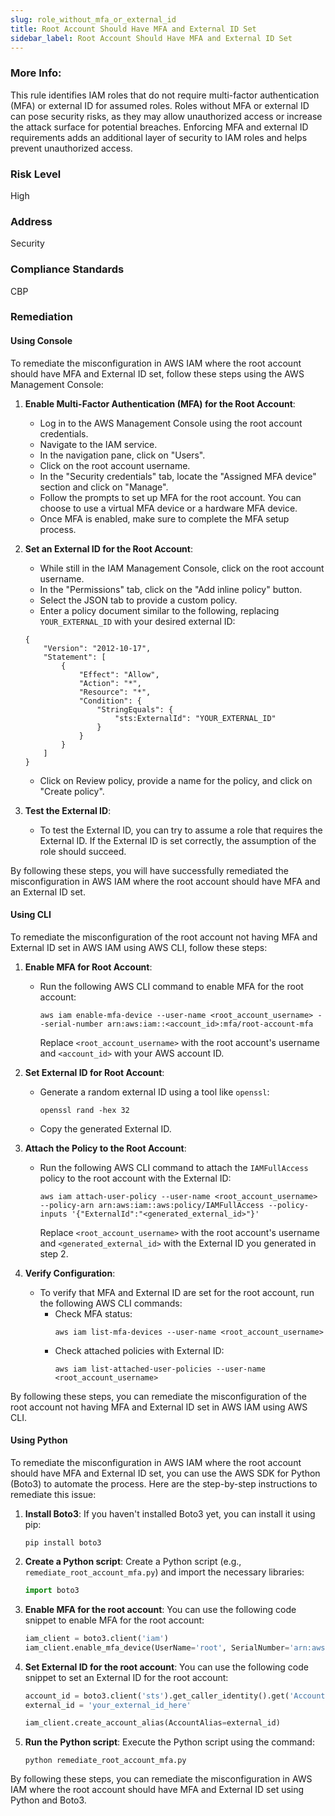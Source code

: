```yaml
---
slug: role_without_mfa_or_external_id
title: Root Account Should Have MFA and External ID Set
sidebar_label: Root Account Should Have MFA and External ID Set
---
```


### More Info:

This rule identifies IAM roles that do not require multi-factor authentication (MFA) or external ID for assumed roles. Roles without MFA or external ID can pose security risks, as they may allow unauthorized access or increase the attack surface for potential breaches. Enforcing MFA and external ID requirements adds an additional layer of security to IAM roles and helps prevent unauthorized access.

### Risk Level

High

### Address

Security

### Compliance Standards

CBP

### Remediation

#### Using Console

To remediate the misconfiguration in AWS IAM where the root account should have MFA and External ID set, follow these steps using the AWS Management Console:

1. **Enable Multi-Factor Authentication (MFA) for the Root Account**:
    - Log in to the AWS Management Console using the root account credentials.
    - Navigate to the IAM service.
    - In the navigation pane, click on "Users".
    - Click on the root account username.
    - In the "Security credentials" tab, locate the "Assigned MFA device" section and click on "Manage".
    - Follow the prompts to set up MFA for the root account. You can choose to use a virtual MFA device or a hardware MFA device.
    - Once MFA is enabled, make sure to complete the MFA setup process.

2. **Set an External ID for the Root Account**:
    - While still in the IAM Management Console, click on the root account username.
    - In the "Permissions" tab, click on the "Add inline policy" button.
    - Select the JSON tab to provide a custom policy.
    - Enter a policy document similar to the following, replacing `YOUR_EXTERNAL_ID` with your desired external ID:
    ```
    {
        "Version": "2012-10-17",
        "Statement": [
            {
                "Effect": "Allow",
                "Action": "*",
                "Resource": "*",
                "Condition": {
                    "StringEquals": {
                        "sts:ExternalId": "YOUR_EXTERNAL_ID"
                    }
                }
            }
        ]
    }
    ```
    - Click on Review policy, provide a name for the policy, and click on "Create policy".

3. **Test the External ID**:
    - To test the External ID, you can try to assume a role that requires the External ID. If the External ID is set correctly, the assumption of the role should succeed.

By following these steps, you will have successfully remediated the misconfiguration in AWS IAM where the root account should have MFA and an External ID set.

#### Using CLI

To remediate the misconfiguration of the root account not having MFA and External ID set in AWS IAM using AWS CLI, follow these steps:

1. **Enable MFA for Root Account**:
   - Run the following AWS CLI command to enable MFA for the root account:
     ```
     aws iam enable-mfa-device --user-name <root_account_username> --serial-number arn:aws:iam::<account_id>:mfa/root-account-mfa
     ```
     Replace `<root_account_username>` with the root account's username and `<account_id>` with your AWS account ID.

2. **Set External ID for Root Account**:
   - Generate a random external ID using a tool like `openssl`:
     ```
     openssl rand -hex 32
     ```
   - Copy the generated External ID.

3. **Attach the Policy to the Root Account**:
   - Run the following AWS CLI command to attach the `IAMFullAccess` policy to the root account with the External ID:
     ```
     aws iam attach-user-policy --user-name <root_account_username> --policy-arn arn:aws:iam::aws:policy/IAMFullAccess --policy-inputs '{"ExternalId":"<generated_external_id>"}'
     ```
     Replace `<root_account_username>` with the root account's username and `<generated_external_id>` with the External ID you generated in step 2.

4. **Verify Configuration**:
   - To verify that MFA and External ID are set for the root account, run the following AWS CLI commands:
     - Check MFA status:
       ```
       aws iam list-mfa-devices --user-name <root_account_username>
       ```
     - Check attached policies with External ID:
       ```
       aws iam list-attached-user-policies --user-name <root_account_username>
       ```

By following these steps, you can remediate the misconfiguration of the root account not having MFA and External ID set in AWS IAM using AWS CLI.

#### Using Python

To remediate the misconfiguration in AWS IAM where the root account should have MFA and External ID set, you can use the AWS SDK for Python (Boto3) to automate the process. Here are the step-by-step instructions to remediate this issue:

1. **Install Boto3**:
   If you haven't installed Boto3 yet, you can install it using pip:
   ```
   pip install boto3
   ```

2. **Create a Python script**:
   Create a Python script (e.g., `remediate_root_account_mfa.py`) and import the necessary libraries:
   ```python
   import boto3
   ```

3. **Enable MFA for the root account**:
   You can use the following code snippet to enable MFA for the root account:
   ```python
   iam_client = boto3.client('iam')
   iam_client.enable_mfa_device(UserName='root', SerialNumber='arn:aws:iam::aws:policy/IAMUser')
   ```

4. **Set External ID for the root account**:
   You can use the following code snippet to set an External ID for the root account:
   ```python
   account_id = boto3.client('sts').get_caller_identity().get('Account')
   external_id = 'your_external_id_here'

   iam_client.create_account_alias(AccountAlias=external_id)
   ```

5. **Run the Python script**:
   Execute the Python script using the command:
   ```
   python remediate_root_account_mfa.py
   ```

By following these steps, you can remediate the misconfiguration in AWS IAM where the root account should have MFA and External ID set using Python and Boto3.


